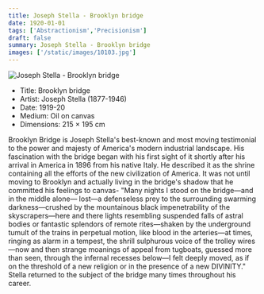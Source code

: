 ```yaml
---
title: Joseph Stella - Brooklyn bridge
date: 1920-01-01
tags: ['Abstractionism','Precisionism']
draft: false
summary: Joseph Stella - Brooklyn bridge
images: ['/static/images/10103.jpg']
---
```


![Joseph Stella - Brooklyn bridge](/static/images/10103.jpg)

* Title: Brooklyn bridge
* Artist: Joseph Stella (1877-1946)
* Date: 1919-20
* Medium: Oil on canvas
* Dimensions: 215 × 195 cm

Brooklyn Bridge is Joseph Stella's best-known and most moving testimonial to the power and majesty of America's modern industrial landscape. His fascination with the bridge began with his first sight of it shortly after his arrival in America in 1896 from his native Italy. He described it as the shrine containing all the efforts of the new civilization of America. It was not until moving to Brooklyn and actually living in the bridge's shadow that he committed his feelings to canvas- "Many nights I stood on the bridge—and in the middle alone— lost—a defenseless prey to the surrounding swarming darkness—crushed by the mountainous black impenetrability of the skyscrapers—here and there lights resembling suspended falls of astral bodies or fantastic splendors of remote rites—shaken by the underground tumult of the trains in perpetual motion, like blood in the arteries—at times, ringing as alarm in a tempest, the shrill sulphurous voice of the trolley wires—now and then strange moanings of appeal from tugboats, guessed more than seen, through the infernal recesses below—I felt deeply moved, as if on the threshold of a new religion or in the presence of a new DIVINITY." Stella returned to the subject of the bridge many times throughout his career.
